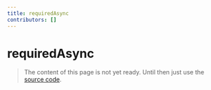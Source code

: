 ```yaml
---
title: requiredAsync
contributors: []
---
```


# requiredAsync

> The content of this page is not yet ready. Until then just use the [source code](https://github.com/fabian-hiller/valibot/blob/main/library/src/methods/required/requiredAsync.ts).
